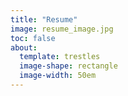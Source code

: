 ```yaml
---
title: "Resume"
image: resume_image.jpg
toc: false
about: 
  template: trestles
  image-shape: rectangle
  image-width: 50em
---
```

